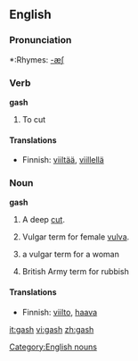 ==English==

===Pronunciation===
*:Rhymes: [[Rhymes:English:-æʃ|-æʃ]]

===Verb===
'''gash'''
#To cut

====Translations====
*Finnish: [[viiltää]], [[viillellä]]

===Noun===
'''gash'''
[[Category:English nouns]]
#A deep [[cut]].
# {{slang}} Vulgar term for female [[vulva]].
# {{slang}} a vulgar term for a woman
# {{slang}} British Army term for rubbish

====Translations====
*Finnish: [[viilto]], [[haava]]

[[it:gash]]
[[vi:gash]]
[[zh:gash]]